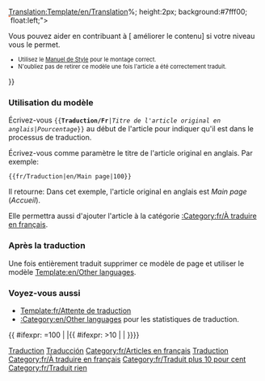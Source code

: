 <noinclude>[[Translation:Template/en/Translation]]</noinclude><noinclude></noinclude>{{en/Ambox| type  = style
| image = en/Translation.png
| text  = <strong>Cet article est traduit de l'original en anglais: <includeonly>[{{SERVER}}{{localurl:{{NAMESPACE}}:{{{1}}}|action=view}} {{{1}}}]</includeonly><noinclude>{{{1}}}</noinclude>.</strong>
<div style="font-size: 90%">
<div style="margin:auto; text-align:Left;">Pourcentage: {{{2|0}}}% environ.
<div style="width:200px; text-align:Left; border:1px solid #aaa; padding:1px; overflow:hidden;"><span style="width:{{#expr: ({{{2|0}}}/100) * 100}}%; height:2px; background:#7fff00; float:left;">&nbsp;</span><span style="width:{{#expr: 100 - ({{{2|0}}}/100) * 100}}%; height:2px; background:#ff7f50; float:left;">&nbsp;</span></div>
</div>
Vous pouvez aider en contribuant à [{{SERVER}}{{localurl:{{NAMESPACE}}:{{PAGENAME}}|action=edit}} améliorer le contenu] si votre niveau vous le permet.
</div><div style="font-size: 80%">
* Utilisez le [[en/Wiki/Manual of Style|Manuel de Style]] pour le montage correct.
* N'oubliez pas de retirer ce modèle une fois l'article a été correctement traduit.</div>
}}<noinclude>

=== Utilisation du modèle ===
Écrivez-vous <code><nowiki>{{</nowiki>'''Traduction/Fr'''|''Titre de l'article original en anglais''|''Pourcentage''<nowiki>}}</nowiki></code> au début de l'article pour indiquer qu'il est dans le processus de traduction.
<p>Écrivez-vous comme paramètre le titre de l'article original en anglais. Par exemple:</p>
<pre>{{fr/Traduction|en/Main page|100}}</pre>
Il retourne:
{{fr/Traduction|en/Main page|100}}
Dans cet exemple, l'article original en anglais est ''Main page'' (''Accueil'').
<p>Elle permettra aussi d'ajouter l'article à la catégorie [[:Category:fr/À traduire en français]].</p>

=== Après la traduction===
Une fois entièrement traduit supprimer ce modèle de page et utiliser le modèle [[Template:en/Other languages]].

===Voyez-vous aussi===
*[[Template:fr/Attente de traduction]]
*[[:Category:en/Other languages]] pour les statistiques de traduction.

[[Category:fr/Modèles|Traduction]]
[[Category:fr/Infobox|Traducción]][[Category:fr/Articles en français]][[Category:fr/Traduction|Traduction]]
</noinclude><includeonly>{{ #ifexpr: {{{2|0}}}=100 | |[[Category:fr/À traduire en français]]{{ #ifexpr: {{{2|0}}}>10 | [[Category:fr/Traduit plus 10 pour cent]] | [[Category:fr/Traduit rien]]}}}}</includeonly>